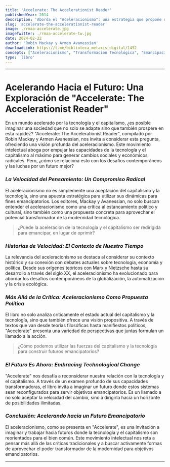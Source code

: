 ```yaml
---
title: 'Accelerate: The Accelerationist Reader'
publishedYear: 2014
description: 'Aborda el "Aceleracionismo": una estrategia que propone usar el capitalismo y la tecnología para acelerar cambios sociales y económicos radicales, buscando un futuro emancipatorio a través de la crítica y la innovación.'
slug: 'accelerate-the-accelerationist-reader'
image: ./rmaa-accelerate.jpg
imageTwitter: ./rmaa-accelerate-tw.jpg
date: 2024-02-22
author: 'Robin Mackay y Armen Avanessian'
downloadLink: https://t.me/biblioteca_metaxis_digital/1452
concepts: ["Aceleracionismo", "Transformación Tecnológica", "Emancipación Social", "Crítica al Capitalismo", "Futurismo"]
type: 'libro'
---
```


---

# Acelerando Hacia el Futuro: Una Exploración de "Accelerate: The Accelerationist Reader"

En un mundo acelerado por la tecnología y el capitalismo, ¿es posible imaginar una sociedad que no solo se adapte sino que también prospere en esta rapidez? "Accelerate: The Accelerationist Reader", compilado por Robin Mackay y Armen Avanessian, nos invita a considerar esta pregunta, ofreciendo una visión profunda del aceleracionismo. Este movimiento intelectual aboga por empujar las capacidades de la tecnología y el capitalismo al máximo para generar cambios sociales y económicos radicales. Pero, ¿cómo se relaciona esto con los desafíos contemporáneos y las luchas por un futuro mejor?

### _La Velocidad del Pensamiento: Un Compromiso Radical_

El aceleracionismo no es simplemente una aceptación del capitalismo y la tecnología, sino una apuesta estratégica para utilizar sus dinámicas para fines emancipatorios. Los editores, Mackay y Avanessian, no solo buscan entender el aceleracionismo como una crítica al estancamiento político y cultural, sino también como una propuesta concreta para aprovechar el potencial transformador de la modernidad tecnológica. 

> ¿Puede la aceleración de la tecnología y el capitalismo ser redirigida para emancipar, en lugar de oprimir?

### _Historias de Velocidad: El Contexto de Nuestro Tiempo_

La relevancia del aceleracionismo se destaca al considerar su contexto histórico y su conexión con debates actuales sobre tecnología, economía y política. Desde sus orígenes teóricos con Marx y Nietzsche hasta su desarrollo a través del siglo XX, el aceleracionismo ha evolucionado para abordar los desafíos contemporáneos de la globalización, la automatización y la crisis ecológica. 

### _Más Allá de la Crítica: Aceleracionismo Como Propuesta Política_

El libro no solo analiza críticamente el estado actual del capitalismo y la tecnología, sino que también ofrece una visión propositiva. A través de textos que van desde teorías filosóficas hasta manifiestos políticos, "Accelerate" presenta una variedad de perspectivas que juntas formulan un llamado a la acción. 

> ¿Cómo podemos utilizar las fuerzas del capitalismo y la tecnología para construir futuros emancipatorios?

### _El Futuro Es Ahora: Embracing Technological Change_

"Accelerate" nos desafía a reconsiderar nuestra relación con la tecnología y el capitalismo. A través de un examen profundo de sus capacidades transformadoras, el libro invita a imaginar un futuro donde estos sistemas sean reconfigurados para servir objetivos emancipatorios. Es un llamado a no solo aceptar la velocidad del cambio, sino a dirigirla hacia un horizonte de posibilidades ilimitadas.

### _Conclusión: Acelerando hacia un Futuro Emancipatorio_

El aceleracionismo, como se presenta en "Accelerate", es una invitación a imaginar y trabajar hacia futuros donde la tecnología y el capitalismo son reorientados para el bien común. Este movimiento intelectual nos reta a pensar más allá de las críticas tradicionales y a buscar activamente formas de aprovechar el poder transformador de la modernidad para objetivos emancipatorios.

---